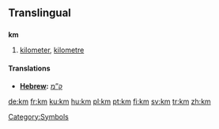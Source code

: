 {{see|.km}}

==Translingual==

==={{abbreviation}}===
'''km'''

# [[kilometer]], [[kilometre]]

====Translations====
*'''[[Hebrew]]: ''' [[ק”מ]]

[[Category:Symbols]]

[[de:km]]
[[fr:km]]
[[ku:km]]
[[hu:km]]
[[pl:km]]
[[pt:km]]
[[fi:km]]
[[sv:km]]
[[tr:km]]
[[zh:km]]